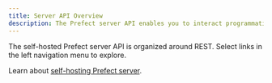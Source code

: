 ```yaml
---
title: Server API Overview
description: The Prefect server API enables you to interact programmatically with self-hosted Prefect server.
---
```


The self-hosted Prefect server API is organized around REST. 
Select links in the left navigation menu to explore.

Learn about [self-hosting Prefect server](/v3/how-to-guides/self-hosted/server-cli).
